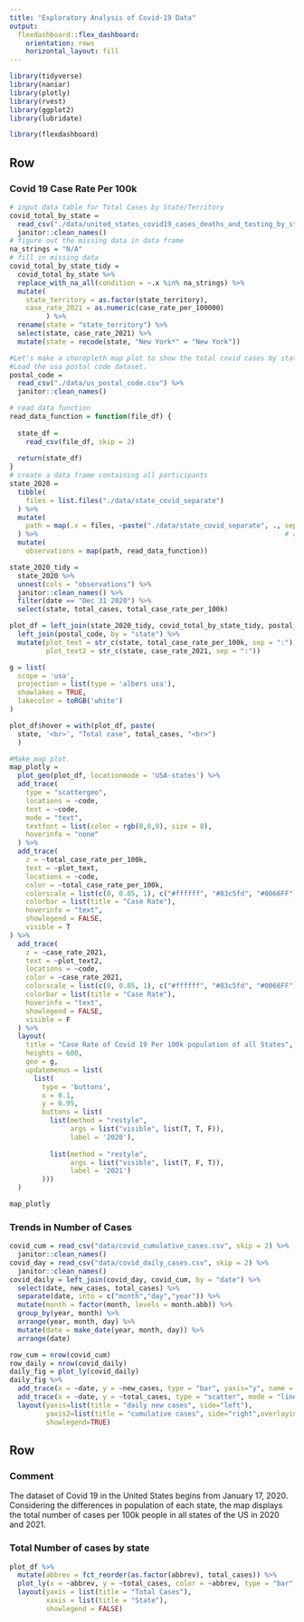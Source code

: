 ```yaml
---
title: "Exploratory Analysis of Covid-19 Data"
output: 
  flexdashboard::flex_dashboard:
    orientation: rows
    horizontal_layout: fill
---
```


```r
library(tidyverse)
library(naniar)
library(plotly)
library(rvest)
library(ggplot2)
library(lubridate)

library(flexdashboard)
```

Row {data-height=650}
-----------------------------------------------------------------------

### Covid 19 Case Rate Per 100k

```r
# input data table for Total Cases by State/Territory
covid_total_by_state = 
  read_csv("./data/united_states_covid19_cases_deaths_and_testing_by_state.csv", skip = 2) %>% 
  janitor::clean_names()
# figure out the missing data in data frame
na_strings = "N/A"
# fill in missing data
covid_total_by_state_tidy =
  covid_total_by_state %>% 
  replace_with_na_all(condition = ~.x %in% na_strings) %>% 
  mutate(
    state_territory = as.factor(state_territory),
    case_rate_2021 = as.numeric(case_rate_per_100000)
         ) %>% 
  rename(state = "state_territory") %>% 
  select(state, case_rate_2021) %>% 
  mutate(state = recode(state, "New York*" = "New York"))

#Let's make a choropleth map plot to show the total covid cases by state in US.
#Load the usa postal code dataset.
postal_code = 
  read_csv("./data/us_postal_code.csv") %>% 
  janitor::clean_names()

# read data function
read_data_function = function(file_df) {
  
  state_df = 
    read_csv(file_df, skip = 2)
  
  return(state_df)
}
# create a data frame containing all participants
state_2020 =
  tibble(
    files = list.files("./data/state_covid_separate")
  ) %>% 
  mutate(
    path = map(.x = files, ~paste("./data/state_covid_separate", ., sep = "/"))
  ) %>%                                                             # add path
  mutate(
    observations = map(path, read_data_function))

state_2020_tidy =
  state_2020 %>% 
  unnest(cols = "observations") %>% 
  janitor::clean_names() %>% 
  filter(date == "Dec 31 2020") %>%
  select(state, total_cases, total_case_rate_per_100k)

plot_df = left_join(state_2020_tidy, covid_total_by_state_tidy, postal_code, by = "state") %>% 
  left_join(postal_code, by = "state") %>% 
  mutate(plot_text = str_c(state, total_case_rate_per_100k, sep = ":"),
         plot_text2 = str_c(state, case_rate_2021, sep = ":"))

g = list(
  scope = 'usa',
  projection = list(type = 'albers usa'),
  showlakes = TRUE,
  lakecolor = toRGB('white')
)

plot_df$hover = with(plot_df, paste(
  state, '<br>', "Total case", total_cases, "<br>")
  )

#Make map plot.
map_plotly = 
  plot_geo(plot_df, locationmode = 'USA-states') %>% 
  add_trace(
    type = "scattergeo",
    locations = ~code,
    text = ~code,
    mode = "text",
    textfont = list(color = rgb(0,0,0), size = 8),
    hoverinfo = "none"
  ) %>% 
  add_trace(
    z = ~total_case_rate_per_100k, 
    text = ~plot_text, 
    locations = ~code,
    color = ~total_case_rate_per_100k, 
    colorscale = list(c(0, 0.85, 1), c("#ffffff", "#83c5fd", "#0066FF")),
    colorbar = list(title = "Case Rate"),
    hoverinfo = "text",
    showlegend = FALSE,
    visible = T
) %>% 
  add_trace(
    z = ~case_rate_2021, 
    text = ~plot_text2, 
    locations = ~code,
    color = ~case_rate_2021, 
    colorscale = list(c(0, 0.85, 1), c("#ffffff", "#83c5fd", "#0066FF")),
    colorbar = list(title = "Case Rate"),
    hoverinfo = "text",
    showlegend = FALSE,
    visible = F
  ) %>% 
  layout(
    title = "Case Rate of Covid 19 Per 100k population of all States",
    heights = 600,
    geo = g,
    updatemenus = list(
      list(
        type = 'buttons',
        x = 0.1,
        y = 0.95,
        buttons = list(
          list(method = "restyle",
               args = list("visible", list(T, T, F)),
               label = '2020'),
          
          list(method = "restyle",
               args = list("visible", list(T, F, T)),
               label = '2021')
        )))
  )

map_plotly
```

### Trends in Number of Cases

```r
covid_cum = read_csv("data/covid_cumulative_cases.csv", skip = 2) %>% 
  janitor::clean_names()
covid_day = read_csv("data/covid_daily_cases.csv", skip = 2) %>% 
  janitor::clean_names()
covid_daily = left_join(covid_day, covid_cum, by = "date") %>% 
  select(date, new_cases, total_cases) %>% 
  separate(date, into = c("month","day","year")) %>% 
  mutate(month = factor(month, levels = month.abb)) %>% 
  group_by(year, month) %>% 
  arrange(year, month, day) %>% 
  mutate(date = make_date(year, month, day)) %>% 
  arrange(date)

row_cum = nrow(covid_cum)
row_daily = nrow(covid_daily)
daily_fig = plot_ly(covid_daily) 
daily_fig %>% 
  add_trace(x = ~date, y = ~new_cases, type = "bar", yaxis="y", name = "new", marker = list(color = 'rgb(158,202,225)')) %>% 
  add_trace(x = ~date, y = ~total_cases, type = "scatter", mode = "lines", yaxis = "y2", name = "cum") %>% 
  layout(yaxis=list(title = "daily new cases", side="left"),
         yaxis2=list(title = "cumulative cases", side="right",overlaying="y"),
         showlegend=TRUE)
```

Row {data-height=350}
-----------------------------------------------------------------------

### Comment
The dataset of Covid 19 in the United States begins from January 17, 2020. Considering the differences in population of each state, the map displays the total number of cases per 100k people in all states of the US in 2020 and 2021.


### Total Number of cases by state

```r
plot_df %>% 
  mutate(abbrev = fct_reorder(as.factor(abbrev), total_cases)) %>% 
  plot_ly(x = ~abbrev, y = ~total_cases, color = ~abbrev, type = "bar", colors = "viridis") %>% 
  layout(yaxis = list(title = "Total Cases"),
         xaxis = list(title = "State"),
         showlegend = FALSE)
```

